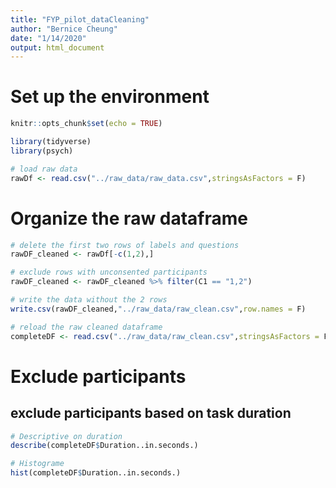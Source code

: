 ```yaml
---
title: "FYP_pilot_dataCleaning"
author: "Bernice Cheung"
date: "1/14/2020"
output: html_document
---
```

# Set up the environment
```r
knitr::opts_chunk$set(echo = TRUE)
```

```r
library(tidyverse)
library(psych)
```

```r
# load raw data
rawDf <- read.csv("../raw_data/raw_data.csv",stringsAsFactors = F)
```

# Organize the raw dataframe
```r
# delete the first two rows of labels and questions 
rawDF_cleaned <- rawDf[-c(1,2),]

# exclude rows with unconsented participants
rawDF_cleaned <- rawDF_cleaned %>% filter(C1 == "1,2")

# write the data without the 2 rows
write.csv(rawDF_cleaned,"../raw_data/raw_clean.csv",row.names = F)

# reload the raw cleaned dataframe
completeDF <- read.csv("../raw_data/raw_clean.csv",stringsAsFactors = F)
```

# Exclude participants

## exclude participants based on task duration
```r
# Descriptive on duration
describe(completeDF$Duration..in.seconds.)

# Histograme
hist(completeDF$Duration..in.seconds.)
```

